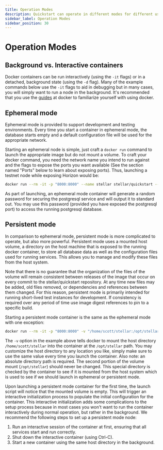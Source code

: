 ```yaml
---
title: Operation Modes
description: Quickstart can operate in different modes for different use cases
sidebar_label: Operation Modes
sidebar_position: 30
---
```


# Operation Modes

## Background vs. Interactive containers
Docker containers can be run interactively (using the `-it` flags) or in a detached, background state (using the `-d` flag). Many of the example commands below use the `-it` flags to aid in debugging but in many cases, you will simply want to run a node in the background. It's recommended that you use the [guides](https://docs.docker.com/get-started) at docker to familiarize yourself with using docker.

## Ephemeral mode
Ephemeral mode is provided to support development and testing environments. Every time you start a container in ephemeral mode, the database starts empty and a default configuration file will be used for the appropriate network.

Starting an ephemeral node is simple, just craft a `docker run` command to launch the appropriate image but do not mount a volume. To craft your docker command, you need the network name you intend to run against and the flags to expose the ports you want available (See the section named "Ports" below to learn about exposing ports). Thus, launching a testnet node while exposing Horizon would be:

```sh
docker run --rm -it -p "8000:8000" --name stellar stellar/quickstart --testnet
```

As part of launching, an ephemeral mode container will generate a random password for securing the postgresql service and will output it to standard out. You may use this password (provided you have exposed the postgresql port) to access the running postgresql database.

## Persistent mode
In comparison to ephemeral mode, persistent mode is more complicated to operate, but also more powerful. Persistent mode uses a mounted host volume, a directory on the host machine that is exposed to the running docker container, to store all database data as well as the configuration files used for running services. This allows you to manage and modify these files from the host system.

Note that there is no guarantee that the organization of the files of the volume will remain consistent between releases of the image that occur on every commit to the stellar/quickstart repository. At any time new files may be added, old files removed, or dependencies and references between them changed. For this reason, persistent mode is primarily intended for running short-lived test instances for development. If consistency is required over any period of time use image digest references to pin to a specific build.

Starting a persistent mode container is the same as the ephemeral mode with one exception:

```sh
docker run --rm -it -p "8000:8000" -v "/home/scott/stellar:/opt/stellar" --name stellar stellar/quickstart --testnet
```

The `-v` option in the example above tells docker to mount the host directory `/home/scott/stellar` into the container at the `/opt/stellar` path. You may customize the host directory to any location you like, simply make sure to use the same value every time you launch the container. Also note: an absolute directory path is required. The second portion of the volume mount (`/opt/stellar`) should never be changed. This special directory is checked by the container to see if it is mounted from the host system which is used to see if we should launch in ephemeral or persistent mode.

Upon launching a persistent mode container for the first time, the launch script will notice that the mounted volume is empty. This will trigger an interactive initialization process to populate the initial configuration for the container. This interactive initialization adds some complications to the setup process because in most cases you won't want to run the container interactively during normal operation, but rather in the background. We recommend the following steps to set up a persistent mode node:

1. Run an interactive session of the container at first, ensuring that all services start and run correctly.
2. Shut down the interactive container (using Ctrl-C).
3. Start a new container using the same host directory in the background.